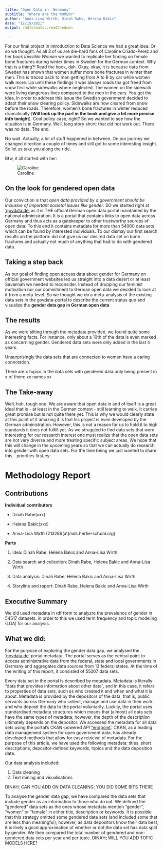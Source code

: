 ```yaml
---
title: "Open Data in  Germany"
subtitle: "Where are the WOMEN?"
author: "Anna-Lisa Wirth, Dinah Rabe, Helena Bakic"
date: "12/19/2021"
output: rmdformats::readthedown
  
---
```


For our final project in Introduction to Data Science we had a great idea. Or so we thought. As all 3 of us are die-hard fans of Caroline Criado-Perez and her book *Invisible Women* we wanted to replicate her finding on female bone fractures during winter times in Sweden for the German context. Why that is a thing?! Read the book, dah. Okay, okay, it is because data from Sweden has shown that women suffer more bone fractures in winter than men. This is traced back to men getting from A to B by car while women walk more. Up until these findings it was always roads tha got freed from snow first while sidewalks where neglected. The women on the sidewalk were living dangerous lives compared to the men in the cars. You get the idea. In order to address this issue the Swedish government decided to adapt their snow clearing policy. Sidewalks are now cleared from snow before the roads. Therefore, women's bone fractures in winter reduced dramatically (**Will look up the part in the book and give a bit more precise info tonight**). Cool policy case, right? So we wanted to see how the situation is in Germany.
Well, long story short: that did not work out. There was no data. The end.

No wait. Actually, a lot of stuff happened in between. On our journey we changed direction a couple of times and still got to some interesting insight. So let us take you along the ride.

Btw, it all started with her:

![Caroline](httpswww.expressandstar.comnewsscience-and-technology20190923feminist-author-caroline-criado-perez-brexit-is-bad-for-women.webp)

## On the look for gendered open data

Our conviction is that *open data provided by a government should be inclusive of important societal issues like gender*. SO we started right at ['govdata.de'](https://www.govdata.de/) as it is THE official German open data portal maintained by the national administration. It is a portal that contains links to open data across Germany and thus acts as a gatekeeper to other trustworthy sources of open data. To this end it contains metadata for more than 54000 data sets which can be found by interested individuals. To our dismay our first search results on the platform did not give us our desired data set on bone fractures and actually not much of anything that had to do with gendered data.

## Taking a step back

As our goal of finding open access data about gender for Germany on official government websites led us straight into a data desert or at least Savannah we needed to reconsider. Instead of dropping our feminist motivation nor our commitment to German open data we decided to look at it from a meta-level. So we thought we do a meta-analysis of the existing data sets in the govdata-portal to describe the current status quo and visualize the **gender data gap in German open data**

## The results

As we were sifting through the metadata provided, we found quite some interesting facts. For instance, only about a 10th of the data is even marked as concerning gender. Gendered data sets were only added in the last 4 years.

Unsurprisingly the data sets that are connected to women have a caring connotation.

There are x topics in the data sets with gendered data only being present in x of them: xx names xx

## The Take-away

Well, huh, tough one. We are aware that open data in and of itself is a great ideal that is - at least in the German context - still learning to walk. It carries great promise but is not quite there yet. This is why we would clearly state at this point of it amazing it is that his project is even developed by the German administration. However, this is not a reason for us to hold it to high standards it does not fulfill yet. As we struggled to find data sets that were interesting for our research interest one must realize that the open data sets are not very diverse and more treating specific subject areas. We hope that this will change in the upcoming years so that we can actually do research into gender with open data sets. For the time being we just wanted to share this - priorities first,ey:

# Methodology Report{.tabset}

## Contributions

**Individual contributors**

* Dinah Rabe(xxx)

* Helena Bakic(xxx)

* Anna-Lisa Wirth (213286(at)mds.hertie-school.org)

**Parts**

1) Idea: Dinah Rabe, Helena Bakic and Anna-Lisa Wirth

2) Data search and collection: Dinah Rabe, Helena Bakic and Anna-Lisa Wirth

3) Data analysis: Dinah Rabe, Helena Bakic and Anna-Lisa Wirth

4) Storyline and report: Dinah Rabe, Helena Bakic and Anna-Lisa Wirth

## Executive Summary

We did used metadata in rdf form to analyzre the prevalence of gender in 54517 datasets. In order to this we used term frequency and topic modeling (LDA) for our analysis.


## What we did:

For the purpose of exploring the gender data gap, we analysed the ['govdata.de'](https://www.govdata.de/) portal metadata. The portal serves as the central point to access administrative data from the federal, state and local governments in Germany and aggregates data sources from 13 federal states. At the time of the writing of this report, it consisted of 55207 data sets.

Every data set in the portal is described by metadata. Metadata is literally "data that provides information about other data", and in this case, it refers to properties of data sets, such as who created it and when and what it is about. Metadata is provided by the depositors of the data, that is, public servants across Germany who collect, manage and use data in their work and who deposit the data to the portal voluntarily. Luckily, the portal uses standardised metadata structures which means that (almost) all data sets have the same types of metadata; however, the depth of the description ultimately depends on the depositor. We accessed the metadata for all data sets using the portal's CKAN-powered API  ["endpoint']("https://www.govdata.de/ckan/api"). CKAN, as a leading data management system for open government data, has already developed methods that allow for easy retrieval of metadata. For the purpose of this article, we have used the following metadata: titles, short descriptions, depositor-defined keywords, topics and the data deposition date. 

Our data analysis included:

1. Data cleaning
2. Text mining and visualisations

DINAH; CAN YOU ADD ON DATA CLEANING; YOU DID SOME BITS THERE

To analyse the gender data gap, we have compared the data sets that include gender as an information to those who do not. We defined the "gendered" data sets as the ones whose metadata mention "gender", "women" or "female" in either title, description or keywords. It is possible that this strategy omitted some gendered data sets (and included some that are less than meaningful); however, as data depositors know their data best, it is likely a good approximation of whether or not the data set has data split by gender. We then compared the total number of gendered and non-gendered data sets per year and per topic. DINAH; WILL YOU ADD TOPIC MODELS HERE?

